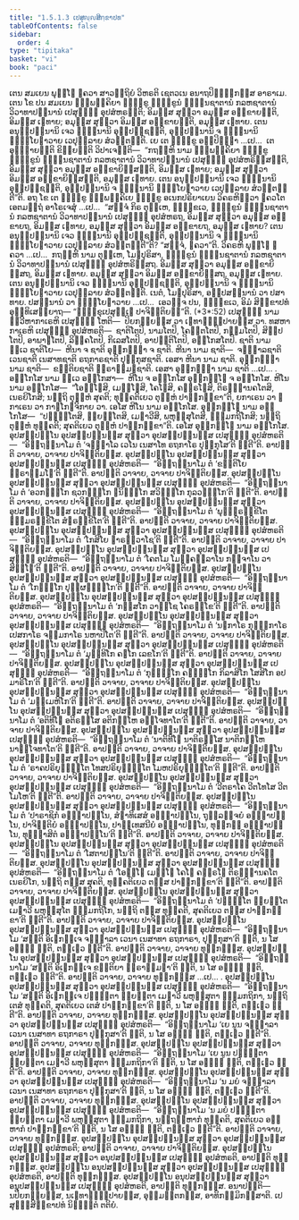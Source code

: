 ```yaml
---
title: "1.5.1.3 ເປສຸຎ຺ຎສິກ຺ຂາປທ"
tableOfContents: false
sidebar:
  order: 4
type: "tipitaka"
basket: "vi"
book: "paci"
---
```



<DynamicBreadcrumb />

<Division number="36" book="paci">

<Paragraph number="111" book="paci">
ເຕນ ສມເຍນ ພຸທ຺ໂຘ ຠຄວາ ສາວຕ຺ຖິຍໍ ວິຫຣຕິ ເຊຕວເນ ອນາຖປິຓ຺ຑິກສ຺ສ ອາຣາເມ. ເຕນ ໂຂ ປນ ສມເຍນ ຉພ຺ພຄ຺ຄິຍາ ຠິກ຺ຂູ ຠິກ຺ຂູນໍ ຠຓ຺ຑນຊາຕານໍ ກລຫຊາຕານໍ ວິວາທາປນ຺ນານໍ ເປສຸຎ຺ຎໍ ອຸປສໍຫຣນ຺ຕິ; ອິມສ຺ສ ສຸຕ຺ວາ ອມຸສ຺ສ ອກ຺ຂາຍນ຺ຕິ, ອິມສ຺ສ ເຠທາຍ; ອມຸສ຺ສ ສຸຕ຺ວາ ອິມສ຺ສ ອກ຺ຂາຍນ຺ຕິ, ອມຸສ຺ສ ເຠທາຍ. ເຕນ ອນຸປ຺ປນ຺ນານິ ເຈວ ຠຓ຺ຑນານິ ອຸປ຺ປຊ຺ຊນ຺ຕິ, ອຸປ຺ປນ຺ນານິ ຈ ຠຓ຺ຑນານິ ຠິຍ຺ໂຍຠາວາຍ ເວປຸລ຺ລາຍ ສໍວຕ຺ຕນ຺ຕິ. ເຍ ເຕ ຠິກ຺ຂູ ອປ຺ປິຈ຺ຉາ …ເປ…  ເຕ ອຸຊ຺ຌາຍນ຺ຕິ ຂິຍ຺ຍນ຺ຕິ ວິປາເຈນ຺ຕິ—  “ກຖຎ຺ຫິ ນາມ ຉພ຺ພຄ຺ຄິຍາ ຠິກ຺ຂູ ຠິກ຺ຂູນໍ ຠຓ຺ຑນຊາຕານໍ ກລຫຊາຕານໍ ວິວາທາປນ຺ນານໍ ເປສຸຎ຺ຎໍ ອຸປສໍຫຣິສ຺ສນ຺ຕິ, ອິມສ຺ສ ສຸຕ຺ວາ ອມຸສ຺ສ ອກ຺ຂາຍິສ຺ສນ຺ຕິ, ອິມສ຺ສ ເຠທາຍ; ອມຸສ຺ສ ສຸຕ຺ວາ ອິມສ຺ສ ອກ຺ຂາຍິສ຺ສນ຺ຕິ, ອມຸສ຺ສ ເຠທາຍ. ເຕນ ອນຸປ຺ປນ຺ນານິ ເຈວ ຠຓ຺ຑນານິ ອຸປ຺ປຊ຺ຊນ຺ຕິ, ອຸປ຺ປນ຺ນານິ ຈ ຠຓ຺ຑນານິ ຠິຍ຺ໂຍຠາວາຍ ເວປຸລ຺ລາຍ ສໍວຕ຺ຕນ຺ຕີ”ຕິ.
</Paragraph>

<Paragraph number="112" book="paci">
ອຖ ໂຂ ເຕ ຠິກ຺ຂູ ຉພ຺ພຄ຺ຄິເຍ ຠິກ຺ຂູ ອເນກປຣິຍາເຍນ ວິຄຣຫິຕ຺ວາ ຠຄວໂຕ ເອຕມຕ຺ຖໍ ອາໂຣເຈສຸໍ …ເປ…  “ສຈ຺ຈໍ ກິຣ ຕຸມ຺ເຫ, ຠິກ຺ຂເວ, ຠິກ຺ຂູນໍ ຠຓ຺ຑນຊາຕານໍ ກລຫຊາຕານໍ ວິວາທາປນ຺ນານໍ ເປສຸຎ຺ຎໍ ອຸປສໍຫຣຖ, ອິມສ຺ສ ສຸຕ຺ວາ ອມຸສ຺ສ ອກ຺ຂາຍຖ, ອິມສ຺ສ ເຠທາຍ, ອມຸສ຺ສ ສຸຕ຺ວາ ອິມສ຺ສ ອກ຺ຂາຍຖ, ອມຸສ຺ສ ເຠທາຍ? ເຕນ ອນຸປ຺ປນ຺ນານິ ເຈວ ຠຓ຺ຑນານິ ອຸປ຺ປຊ຺ຊນ຺ຕິ, ອຸປ຺ປນ຺ນານິ ຈ ຠຓ຺ຑນານິ ຠິຍ຺ໂຍຠາວາຍ ເວປຸລ຺ລາຍ ສໍວຕ຺ຕນ຺ຕີ”ຕິ? “ສຈ຺ຈໍ, ຠຄວາ”ຕິ. ວິຄຣຫິ ພຸທ຺ໂຘ ຠຄວາ …ເປ…  ກຖຎ຺ຫິ ນາມ ຕຸມ຺ເຫ, ໂມຆປຸຣິສາ, ຠິກ຺ຂູນໍ ຠຓ຺ຑນຊາຕານໍ ກລຫຊາຕານໍ ວິວາທາປນ຺ນານໍ ເປສຸຎ຺ຎໍ ອຸປສໍຫຣິສ຺ສຖ. ອິມສ຺ສ ສຸຕ຺ວາ ອມຸສ຺ສ ອກ຺ຂາຍິສ຺ສຖ, ອິມສ຺ສ ເຠທາຍ. ອມຸສ຺ສ ສຸຕ຺ວາ ອິມສ຺ສ ອກ຺ຂາຍິສ຺ສຖ, ອມຸສ຺ສ ເຠທາຍ. ເຕນ ອນຸປ຺ປນ຺ນານິ ເຈວ ຠຓ຺ຑນານິ ອຸປ຺ປຊ຺ຊນ຺ຕິ, ອຸປ຺ປນ຺ນານິ ຈ ຠຓ຺ຑນານິ ຠິຍ຺ໂຍຠາວາຍ ເວປຸລ຺ລາຍ ສໍວຕ຺ຕນ຺ຕິ. ເນຕໍ, ໂມຆປຸຣິສາ, ອປ຺ປສນ຺ນານໍ ວາ ປສາທາຍ. ປສນ຺ນານໍ ວາ ຠິຍ຺ໂຍຠາວາຍ …ເປ…  ເອວຎ຺ຈ ປນ, ຠິກ຺ຂເວ, ອິມໍ ສິກ຺ຂາປທໍ ອຸທ຺ທິເສຍ຺ຍາຖ—
</Paragraph>

</Division>
<Division number="37" book="paci">

<Paragraph number="113" book="paci">
<Emphasis>“ຠິກ຺ຂຸເປສຸຎ຺ເຎ ປາຈິຕ຺ຕິຍນ຺”</Emphasis>ຕິ. (*3*:<Emphasis>52</Emphasis>)
</Paragraph>

</Division>
<Division number="38" book="paci">

<Paragraph number="114" book="paci">
<Emphasis>ເປສຸຎ຺ຎໍ</Emphasis> ນາມ ທ຺ວີຫາກາເຣຫິ ເປສຸຎ຺ຎໍ ໂຫຕິ—  ປິຍກມ຺ຍສ຺ສ ວາ ເຠທາຘິປ຺ປາຍສ຺ສ ວາ. ທສຫາກາເຣຫິ ເປສຸຎ຺ຎໍ ອຸປສໍຫຣຕິ—  ຊາຕິໂຕປິ, ນາມໂຕປິ, ໂຄຕ຺ຕໂຕປິ, ກມ຺ມໂຕປິ, ສິປ຺ປໂຕປິ, ອາພາຘໂຕປິ, ລິງ຺ຄໂຕປິ, ກິເລສໂຕປິ, ອາປຕ຺ຕິໂຕປິ, ອກ຺ໂກສໂຕປິ.
</Paragraph>

<Paragraph number="115" book="paci">
<Emphasis>ຊາຕິ</Emphasis> ນາມ ທ຺ເວ ຊາຕິໂຍ—  ຫີນາ ຈ ຊາຕິ ອຸກ຺ກຏ຺ຐາ ຈ ຊາຕິ. <Emphasis>ຫີນາ</Emphasis> ນາມ ຊາຕິ—  ຈຓ຺ຑາລຊາຕິ ເວນຊາຕິ ເນສາທຊາຕິ ຣຖກາຣຊາຕິ ປຸກ຺ກຸສຊາຕິ. ເອສາ ຫີນາ ນາມ ຊາຕິ. <Emphasis>ອຸກ຺ກຏ຺ຐາ</Emphasis> ນາມ ຊາຕິ—  ຂຕ຺ຕິຍຊາຕິ ພ຺ຣາຫ຺ມຓຊາຕິ. ເອສາ ອຸກ຺ກຏ຺ຐາ ນາມ ຊາຕິ …ເປ… .
</Paragraph>

<Paragraph number="116" book="paci">
<Emphasis>ອກ຺ໂກໂສ</Emphasis> ນາມ ທ຺ເວ ອກ຺ໂກສາ—  ຫີໂນ ຈ ອກ຺ໂກໂສ ອຸກ຺ກຏ຺ໂຐ ຈ ອກ຺ໂກໂສ. <Emphasis>ຫີໂນ</Emphasis> ນາມ ອກ຺ໂກໂສ—  “ໂອຏ຺ໂຐສິ, ເມຓ຺ໂຑສິ, ໂຄໂຓສິ, ຄທ຺ຣໂຠສິ, ຕິຣຈ຺ຉານຄໂຕສິ, ເນຣຍິໂກສິ; ນຕ຺ຖິ ຕຸຍ຺ຫໍ ສຸຄຕິ; ທຸຄ຺ຄຕິເຍວ ຕຸຍ຺ຫໍ ປາຏິກງ຺ຂາ”ຕິ, ຍກາເຣນ ວາ ຠກາເຣນ ວາ ກາຏໂກຏຈິກາຍ ວາ. ເອໂສ ຫີໂນ ນາມ ອກ຺ໂກໂສ. <Emphasis>ອຸກ຺ກຏ຺ໂຐ</Emphasis> ນາມ ອກ຺ໂກໂສ—  “ປຓ຺ຑິໂຕສິ, ພ຺ຍຕ຺ໂຕສິ, ເມຘາວີສິ, ພຫຸສ຺ສຸໂຕສິ, ຘມ຺ມກຖິໂກສິ; ນຕ຺ຖິ ຕຸຍ຺ຫໍ ທຸຄ຺ຄຕິ; ສຸຄຕິເຍວ ຕຸຍ຺ຫໍ ປາຏິກງ຺ຂາ”ຕິ. ເອໂສ ອຸກ຺ກຏ຺ໂຐ ນາມ ອກ຺ໂກໂສ.
</Paragraph>

</Division>
<Division number="39" book="paci">

<Paragraph number="117" book="paci">
ອຸປສມ຺ປນ຺ໂນ ອຸປສມ຺ປນ຺ນສ຺ສ ສຸຕ຺ວາ ອຸປສມ຺ປນ຺ນສ຺ສ ເປສຸຎ຺ຎໍ ອຸປສໍຫຣຕິ—  “ອິຕ຺ຖນ຺ນາໂມ ຕໍ ‘ຈຓ຺ຑາໂລ ເວໂນ ເນສາໂທ ຣຖກາໂຣ ປຸກ຺ກຸໂສ’ຕິ ຠຓຕີ”ຕິ. ອາປຕ຺ຕິ ວາຈາຍ, ວາຈາຍ ປາຈິຕ຺ຕິຍສ຺ສ.
</Paragraph>

<Paragraph number="118" book="paci">
ອຸປສມ຺ປນ຺ໂນ ອຸປສມ຺ປນ຺ນສ຺ສ ສຸຕ຺ວາ ອຸປສມ຺ປນ຺ນສ຺ສ ເປສຸຎ຺ຎໍ ອຸປສໍຫຣຕິ—  “ອິຕ຺ຖນ຺ນາໂມ ຕໍ ‘ຂຕ຺ຕິໂຍ ພ຺ຣາຫ຺ມໂຓ’ຕິ ຠຓຕີ”ຕິ. ອາປຕ຺ຕິ ວາຈາຍ, ວາຈາຍ ປາຈິຕ຺ຕິຍສ຺ສ.
</Paragraph>

<Paragraph number="119" book="paci">
ອຸປສມ຺ປນ຺ໂນ ອຸປສມ຺ປນ຺ນສ຺ສ ສຸຕ຺ວາ ອຸປສມ຺ປນ຺ນສ຺ສ ເປສຸຎ຺ຎໍ ອຸປສໍຫຣຕິ—  “ອິຕ຺ຖນ຺ນາໂມ ຕໍ ‘ອວກຓ຺ຓໂກ ຊວກຓ຺ຓໂກ ຘນິຏ຺ຐໂກ ສວິຏ຺ຐໂກ ກຸລວຑ຺ຒໂກ’ຕິ ຠຓຕີ”ຕິ. ອາປຕ຺ຕິ ວາຈາຍ, ວາຈາຍ ປາຈິຕ຺ຕິຍສ຺ສ.
</Paragraph>

<Paragraph number="120" book="paci">
ອຸປສມ຺ປນ຺ໂນ ອຸປສມ຺ປນ຺ນສ຺ສ ສຸຕ຺ວາ ອຸປສມ຺ປນ຺ນສ຺ສ ເປສຸຎ຺ຎໍ ອຸປສໍຫຣຕິ—  “ອິຕ຺ຖນ຺ນາໂມ ຕໍ ‘ພຸທ຺ຘຣກ຺ຂິໂຕ ຘມ຺ມຣກ຺ຂິໂຕ ສໍຆຣກ຺ຂິໂຕ’ຕິ ຠຓຕີ”ຕິ. ອາປຕ຺ຕິ ວາຈາຍ, ວາຈາຍ ປາຈິຕ຺ຕິຍສ຺ສ.
</Paragraph>

<Paragraph number="121" book="paci">
ອຸປສມ຺ປນ຺ໂນ ອຸປສມ຺ປນ຺ນສ຺ສ ສຸຕ຺ວາ ອຸປສມ຺ປນ຺ນສ຺ສ ເປສຸຎ຺ຎໍ ອຸປສໍຫຣຕິ—  “ອິຕ຺ຖນ຺ນາໂມ ຕໍ ‘ໂກສິໂຍ ຠາຣທ຺ວາໂຊ’ຕິ ຠຓຕີ”ຕິ. ອາປຕ຺ຕິ ວາຈາຍ, ວາຈາຍ ປາຈິຕ຺ຕິຍສ຺ສ.
</Paragraph>

<Paragraph number="122" book="paci">
ອຸປສມ຺ປນ຺ໂນ ອຸປສມ຺ປນ຺ນສ຺ສ ສຸຕ຺ວາ ອຸປສມ຺ປນ຺ນສ຺ສ ເປສຸຎ຺ຎໍ ອຸປສໍຫຣຕິ—  “ອິຕ຺ຖນ຺ນາໂມ ຕໍ ‘ໂຄຕໂມ ໂມຄ຺ຄລ຺ລາໂນ ກຈ຺ຈາໂນ ວາສິຏ຺ໂຐ’ຕິ ຠຓຕີ”ຕິ. ອາປຕ຺ຕິ ວາຈາຍ, ວາຈາຍ ປາຈິຕ຺ຕິຍສ຺ສ.
</Paragraph>

<Paragraph number="123" book="paci">
ອຸປສມ຺ປນ຺ໂນ ອຸປສມ຺ປນ຺ນສ຺ສ ສຸຕ຺ວາ ອຸປສມ຺ປນ຺ນສ຺ສ ເປສຸຎ຺ຎໍ ອຸປສໍຫຣຕິ—  “ອິຕ຺ຖນ຺ນາໂມ ຕໍ ‘ໂກຏ຺ຐໂກ ປຸປ຺ຜຉຑ຺ຑໂກ’ຕິ ຠຓຕີ”ຕິ. ອາປຕ຺ຕິ ວາຈາຍ, ວາຈາຍ ປາຈິຕ຺ຕິຍສ຺ສ.
</Paragraph>

<Paragraph number="124" book="paci">
ອຸປສມ຺ປນ຺ໂນ ອຸປສມ຺ປນ຺ນສ຺ສ ສຸຕ຺ວາ ອຸປສມ຺ປນ຺ນສ຺ສ ເປສຸຎ຺ຎໍ ອຸປສໍຫຣຕິ—  “ອິຕ຺ຖນ຺ນາໂມ ຕໍ ‘ກສ຺ສໂກ ວາຓິໂຊ ໂຄຣກ຺ໂຂ’ຕິ ຠຓຕີ”ຕິ. ອາປຕ຺ຕິ ວາຈາຍ, ວາຈາຍ ປາຈິຕ຺ຕິຍສ຺ສ.
</Paragraph>

<Paragraph number="125" book="paci">
ອຸປສມ຺ປນ຺ໂນ ອຸປສມ຺ປນ຺ນສ຺ສ ສຸຕ຺ວາ ອຸປສມ຺ປນ຺ນສ຺ສ ເປສຸຎ຺ຎໍ ອຸປສໍຫຣຕິ—  “ອິຕ຺ຖນ຺ນາໂມ ຕໍ ‘ນຬກາໂຣ ກຸມ຺ຠກາໂຣ ເປສກາໂຣ ຈມ຺ມກາໂຣ ນຫາປິໂຕ’ຕິ ຠຓຕີ”ຕິ. ອາປຕ຺ຕິ ວາຈາຍ, ວາຈາຍ ປາຈິຕ຺ຕິຍສ຺ສ.
</Paragraph>

<Paragraph number="126" book="paci">
ອຸປສມ຺ປນ຺ໂນ ອຸປສມ຺ປນ຺ນສ຺ສ ສຸຕ຺ວາ ອຸປສມ຺ປນ຺ນສ຺ສ ເປສຸຎ຺ຎໍ ອຸປສໍຫຣຕິ—  “ອິຕ຺ຖນ຺ນາໂມ ຕໍ ‘ມຸທ຺ທິໂກ ຄຓໂກ ເລຂໂກ’ຕິ ຠຓຕີ”ຕິ. ອາປຕ຺ຕິ ວາຈາຍ, ວາຈາຍ ປາຈິຕ຺ຕິຍສ຺ສ.
</Paragraph>

</Division>
<Division number="40" book="paci">

<Paragraph number="127" book="paci">
ອຸປສມ຺ປນ຺ໂນ ອຸປສມ຺ປນ຺ນສ຺ສ ສຸຕ຺ວາ ອຸປສມ຺ປນ຺ນສ຺ສ ເປສຸຎ຺ຎໍ ອຸປສໍຫຣຕິ—  “ອິຕ຺ຖນ຺ນາໂມ ຕໍ ‘ກຸຏ຺ຐິໂກ ຄຓ຺ຑິໂກ ກິລາສິໂກ ໂສສິໂກ ອປມາຣິໂກ’ຕິ ຠຓຕີ”ຕິ. ອາປຕ຺ຕິ ວາຈາຍ, ວາຈາຍ ປາຈິຕ຺ຕິຍສ຺ສ.
</Paragraph>

<Paragraph number="128" book="paci">
ອຸປສມ຺ປນ຺ໂນ ອຸປສມ຺ປນ຺ນສ຺ສ ສຸຕ຺ວາ ອຸປສມ຺ປນ຺ນສ຺ສ ເປສຸຎ຺ຎໍ ອຸປສໍຫຣຕິ—  “ອິຕ຺ຖນ຺ນາໂມ ຕໍ ‘ມຘຸເມຫິໂກ’ຕິ ຠຓຕີ”ຕິ. ອາປຕ຺ຕິ ວາຈາຍ, ວາຈາຍ ປາຈິຕ຺ຕິຍສ຺ສ.
</Paragraph>

<Paragraph number="129" book="paci">
ອຸປສມ຺ປນ຺ໂນ ອຸປສມ຺ປນ຺ນສ຺ສ ສຸຕ຺ວາ ອຸປສມ຺ປນ຺ນສ຺ສ ເປສຸຎ຺ຎໍ ອຸປສໍຫຣຕິ—  “ອິຕ຺ຖນ຺ນາໂມ ຕໍ ‘ອຕິທີໂຆ ອຕິຣສ຺ໂສ ອຕິກຓ຺ໂຫ ອຈ຺ໂຈທາໂຕ’ຕິ ຠຓຕີ”ຕິ. ອາປຕ຺ຕິ ວາຈາຍ, ວາຈາຍ ປາຈິຕ຺ຕິຍສ຺ສ.
</Paragraph>

<Paragraph number="130" book="paci">
ອຸປສມ຺ປນ຺ໂນ ອຸປສມ຺ປນ຺ນສ຺ສ ສຸຕ຺ວາ ອຸປສມ຺ປນ຺ນສ຺ສ ເປສຸຎ຺ຎໍ ອຸປສໍຫຣຕິ—  “ອິຕ຺ຖນ຺ນາໂມ ຕໍ ‘ນາຕິທີໂຆ ນາຕິຣສ຺ໂສ ນາຕິກຓ຺ໂຫ ນາຈ຺ໂຈທາໂຕ’ຕິ ຠຓຕີ”ຕິ. ອາປຕ຺ຕິ ວາຈາຍ, ວາຈາຍ ປາຈິຕ຺ຕິຍສ຺ສ.
</Paragraph>

<Paragraph number="131" book="paci">
ອຸປສມ຺ປນ຺ໂນ ອຸປສມ຺ປນ຺ນສ຺ສ ສຸຕ຺ວາ ອຸປສມ຺ປນ຺ນສ຺ສ ເປສຸຎ຺ຎໍ ອຸປສໍຫຣຕິ—  “ອິຕ຺ຖນ຺ນາໂມ ຕໍ ‘ຣາຄປຣິຍຸຏ຺ຐິໂຕ ໂທສປຣິຍຸຏ຺ຐິໂຕ ໂມຫປຣິຍຸຏ຺ຐິໂຕ’ຕິ ຠຓຕີ”ຕິ. ອາປຕ຺ຕິ ວາຈາຍ, ວາຈາຍ ປາຈິຕ຺ຕິຍສ຺ສ.
</Paragraph>

<Paragraph number="132" book="paci">
ອຸປສມ຺ປນ຺ໂນ ອຸປສມ຺ປນ຺ນສ຺ສ ສຸຕ຺ວາ ອຸປສມ຺ປນ຺ນສ຺ສ ເປສຸຎ຺ຎໍ ອຸປສໍຫຣຕິ—  “ອິຕ຺ຖນ຺ນາໂມ ຕໍ ‘ວີຕຣາໂຄ ວີຕໂທໂສ ວີຕໂມໂຫ’ຕິ ຠຓຕີ”ຕິ. ອາປຕ຺ຕິ ວາຈາຍ, ວາຈາຍ ປາຈິຕ຺ຕິຍສ຺ສ.
</Paragraph>

<Paragraph number="133" book="paci">
ອຸປສມ຺ປນ຺ໂນ ອຸປສມ຺ປນ຺ນສ຺ສ ສຸຕ຺ວາ ອຸປສມ຺ປນ຺ນສ຺ສ ເປສຸຎ຺ຎໍ ອຸປສໍຫຣຕິ—  “ອິຕ຺ຖນ຺ນາໂມ ຕໍ ‘ປາຣາຊິກໍ ອຊ຺ຌາປນ຺ໂນ, ສໍຆາທິເສສໍ ອຊ຺ຌາປນ຺ໂນ, ຖຸລ຺ລຈ຺ຈຍໍ ອຊ຺ຌາປນ຺ໂນ, ປາຈິຕ຺ຕິຍໍ ອຊ຺ຌາປນ຺ໂນ, ປາຏິເທສນີຍໍ ອຊ຺ຌາປນ຺ໂນ, ທຸກ຺ກຏໍ ອຊ຺ຌາປນ຺ໂນ, ທຸພ຺ຠາສິຕໍ ອຊ຺ຌາປນ຺ໂນ’ຕິ ຠຓຕີ”ຕິ. ອາປຕ຺ຕິ ວາຈາຍ, ວາຈາຍ ປາຈິຕ຺ຕິຍສ຺ສ.
</Paragraph>

<Paragraph number="134" book="paci">
ອຸປສມ຺ປນ຺ໂນ ອຸປສມ຺ປນ຺ນສ຺ສ ສຸຕ຺ວາ ອຸປສມ຺ປນ຺ນສ຺ສ ເປສຸຎ຺ຎໍ ອຸປສໍຫຣຕິ—  “ອິຕ຺ຖນ຺ນາໂມ ຕໍ ‘ໂສຕາປນ຺ໂນ’ຕິ ຠຓຕີ”ຕິ. ອາປຕ຺ຕິ ວາຈາຍ, ວາຈາຍ ປາຈິຕ຺ຕິຍສ຺ສ.
</Paragraph>

<Paragraph number="135" book="paci">
ອຸປສມ຺ປນ຺ໂນ ອຸປສມ຺ປນ຺ນສ຺ສ ສຸຕ຺ວາ ອຸປສມ຺ປນ຺ນສ຺ສ ເປສຸຎ຺ຎໍ ອຸປສໍຫຣຕິ—  “ອິຕ຺ຖນ຺ນາໂມ ຕໍ ‘ໂອຏ຺ໂຐ ເມຓ຺ໂຑ ໂຄໂຓ ຄທ຺ຣໂຠ ຕິຣຈ຺ຉານຄໂຕ ເນຣຍິໂກ, ນຕ຺ຖິ ຕສ຺ສ ສຸຄຕິ, ທຸຄ຺ຄຕິເຍວ ຕສ຺ສ ປາຏິກງ຺ຂາ’ຕິ ຠຓຕີ”ຕິ. ອາປຕ຺ຕິ ວາຈາຍ, ວາຈາຍ ປາຈິຕ຺ຕິຍສ຺ສ.
</Paragraph>

<Paragraph number="136" book="paci">
ອຸປສມ຺ປນ຺ໂນ ອຸປສມ຺ປນ຺ນສ຺ສ ສຸຕ຺ວາ ອຸປສມ຺ປນ຺ນສ຺ສ ເປສຸຎ຺ຎໍ ອຸປສໍຫຣຕິ—  “ອິຕ຺ຖນ຺ນາໂມ ຕໍ ‘ປຓ຺ຑິໂຕ ພ຺ຍຕ຺ໂຕ ເມຘາວີ ພຫຸສ຺ສຸໂຕ ຘມ຺ມກຖິໂກ, ນຕ຺ຖິ ຕສ຺ສ ທຸຄ຺ຄຕິ, ສຸຄຕິເຍວ ຕສ຺ສ ປາຏິກງ຺ຂາ’ຕິ ຠຓຕີ”ຕິ. ອາປຕ຺ຕິ ວາຈາຍ, ວາຈາຍ ປາຈິຕ຺ຕິຍສ຺ສ.
</Paragraph>

</Division>
<Division number="41" book="paci">

<Paragraph number="137" book="paci">
ອຸປສມ຺ປນ຺ໂນ ອຸປສມ຺ປນ຺ນສ຺ສ ສຸຕ຺ວາ ອຸປສມ຺ປນ຺ນສ຺ສ ເປສຸຎ຺ຎໍ ອຸປສໍຫຣຕິ—  “ອິຕ຺ຖນ຺ນາໂມ ‘ສນ຺ຕິ ອິເຘກຈ຺ເຈ ຈຓ຺ຑາລາ ເວນາ ເນສາທາ ຣຖກາຣາ, ປຸກ຺ກຸສາ’ຕິ ຠຓຕິ, ນ ໂສ ອຎ຺ຎໍ ຠຓຕິ, ຕຎ຺ເຎວ ຠຓຕີ”ຕິ. ອາປຕ຺ຕິ ວາຈາຍ, ວາຈາຍ ທຸກ຺ກຏສ຺ສ.
</Paragraph>

<Paragraph number="138" book="paci">
ອຸປສມ຺ປນ຺ໂນ ອຸປສມ຺ປນ຺ນສ຺ສ ສຸຕ຺ວາ ອຸປສມ຺ປນ຺ນສ຺ສ ເປສຸຎ຺ຎໍ ອຸປສໍຫຣຕິ—  “ອິຕ຺ຖນ຺ນາໂມ ‘ສນ຺ຕິ ອິເຘກຈ຺ເຈ ຂຕ຺ຕິຍາ ພ຺ຣາຫ຺ມຓາ’ຕິ ຠຓຕິ, ນ ໂສ ອຎ຺ຎໍ ຠຓຕິ, ຕຎ຺ເຎວ ຠຓຕີ”ຕິ. ອາປຕ຺ຕິ ວາຈາຍ, ວາຈາຍ ທຸກ຺ກຏສ຺ສ …ເປ… .
</Paragraph>

<Paragraph number="139" book="paci">
ອຸປສມ຺ປນ຺ໂນ ອຸປສມ຺ປນ຺ນສ຺ສ ສຸຕ຺ວາ ອຸປສມ຺ປນ຺ນສ຺ສ ເປສຸຎ຺ຎໍ ອຸປສໍຫຣຕິ—  “ອິຕ຺ຖນ຺ນາໂມ ‘ສນ຺ຕິ ອິເຘກຈ຺ເຈ ປຓ຺ຑິຕາ ພ຺ຍຕ຺ຕາ ເມຘາວີ ພຫຸສ຺ສຸຕາ ຘມ຺ມກຖິກາ, ນຕ຺ຖິ ເຕສໍ ທຸຄ຺ຄຕິ, ສຸຄຕິເຍວ ເຕສໍ ປາຏິກງ຺ຂາ’ຕິ ຠຓຕິ, ນ ໂສ ອຎ຺ຎໍ ຠຓຕິ, ຕຎ຺ເຎວ ຠຓຕີ”ຕິ. ອາປຕ຺ຕິ ວາຈາຍ, ວາຈາຍ ທຸກ຺ກຏສ຺ສ.
</Paragraph>

<Paragraph number="140" book="paci">
ອຸປສມ຺ປນ຺ໂນ ອຸປສມ຺ປນ຺ນສ຺ສ ສຸຕ຺ວາ ອຸປສມ຺ປນ຺ນສ຺ສ ເປສຸຎ຺ຎໍ ອຸປສໍຫຣຕິ—  “ອິຕ຺ຖນ຺ນາໂມ ‘ເຍ ນູນ ຈຓ຺ຑາລາ ເວນາ ເນສາທາ ຣຖກາຣາ ປຸກ຺ກຸສາ’ຕິ ຠຓຕິ, ນ ໂສ ອຎ຺ຎໍ ຠຓຕິ, ຕຎ຺ເຎວ ຠຓຕີ”ຕິ. ອາປຕ຺ຕິ ວາຈາຍ, ວາຈາຍ ທຸກ຺ກຏສ຺ສ.
</Paragraph>

<Paragraph number="141" book="paci">
ອຸປສມ຺ປນ຺ໂນ ອຸປສມ຺ປນ຺ນສ຺ສ ສຸຕ຺ວາ ອຸປສມ຺ປນ຺ນສ຺ສ ເປສຸຎ຺ຎໍ ອຸປສໍຫຣຕິ—  “ອິຕ຺ຖນ຺ນາໂມ ‘ເຍ ນູນ ປຓ຺ຑິຕາ ພ຺ຍຕ຺ຕາ ເມຘາວີ ພຫຸສ຺ສຸຕາ ຘມ຺ມກຖິກາ’ຕິ ຠຓຕິ, ນ ໂສ ອຎ຺ຎໍ ຠຓຕິ, ຕຎ຺ເຎວ ຠຓຕີ”ຕິ. ອາປຕ຺ຕິ ວາຈາຍ, ວາຈາຍ ທຸກ຺ກຏສ຺ສ.
</Paragraph>

<Paragraph number="142" book="paci">
ອຸປສມ຺ປນ຺ໂນ ອຸປສມ຺ປນ຺ນສ຺ສ ສຸຕ຺ວາ ອຸປສມ຺ປນ຺ນສ຺ສ ເປສຸຎ຺ຎໍ ອຸປສໍຫຣຕິ—  “ອິຕ຺ຖນ຺ນາໂມ ‘ນ ມຍໍ ຈຓ຺ຑາລາ ເວນາ ເນສາທາ ຣຖກາຣາ ປຸກ຺ກຸສາ’ຕິ ຠຓຕິ, ນ ໂສ ອຎ຺ຎໍ ຠຓຕິ, ຕຎ຺ເຎວ ຠຓຕີ”ຕິ. ອາປຕ຺ຕິ ວາຈາຍ, ວາຈາຍ ທຸກ຺ກຏສ຺ສ.
</Paragraph>

<Paragraph number="143" book="paci">
ອຸປສມ຺ປນ຺ໂນ ອຸປສມ຺ປນ຺ນສ຺ສ ສຸຕ຺ວາ ອຸປສມ຺ປນ຺ນສ຺ສ ເປສຸຎ຺ຎໍ ອຸປສໍຫຣຕິ—  “ອິຕ຺ຖນ຺ນາໂມ ‘ນ ມຍໍ ປຓ຺ຑິຕາ ພ຺ຍຕ຺ຕາ ເມຘາວີ ພຫຸສ຺ສຸຕາ ຘມ຺ມກຖິກາ, ນຕ຺ຖມ຺ຫາກໍ ທຸຄ຺ຄຕິ, ສຸຄຕິເຍວ ອມ຺ຫາກໍ ປາຏິກງ຺ຂາ’ຕິ ຠຓຕິ, ນ ໂສ ອຎ຺ຎໍ ຠຓຕິ, ຕຎ຺ເຎວ ຠຓຕີ”ຕິ. ອາປຕ຺ຕິ ວາຈາຍ, ວາຈາຍ ທຸກ຺ກຏສ຺ສ.
</Paragraph>

</Division>
<Division number="42" book="paci">

<Paragraph number="144" book="paci">
ອຸປສມ຺ປນ຺ໂນ ອຸປສມ຺ປນ຺ນສ຺ສ ສຸຕ຺ວາ ອຸປສມ຺ປນ຺ນສ຺ສ ເປສຸຎ຺ຎໍ ອຸປສໍຫຣຕິ; ອາປຕ຺ຕິ ວາຈາຍ, ວາຈາຍ ປາຈິຕ຺ຕິຍສ຺ສ.
</Paragraph>

<Paragraph number="145" book="paci">
ອຸປສມ຺ປນ຺ໂນ ອຸປສມ຺ປນ຺ນສ຺ສ ສຸຕ຺ວາ ອນຸປສມ຺ປນ຺ນສ຺ສ ເປສຸຎ຺ຎໍ ອຸປສໍຫຣຕິ, ອາປຕ຺ຕິ ທຸກ຺ກຏສ຺ສ.
</Paragraph>

<Paragraph number="146" book="paci">
ອຸປສມ຺ປນ຺ໂນ ອນຸປສມ຺ປນ຺ນສ຺ສ ສຸຕ຺ວາ ອຸປສມ຺ປນ຺ນສ຺ສ ເປສຸຎ຺ຎໍ ອຸປສໍຫຣຕິ, ອາປຕ຺ຕິ ທຸກ຺ກຏສ຺ສ.
</Paragraph>

<Paragraph number="147" book="paci">
ອຸປສມ຺ປນ຺ໂນ ອນຸປສມ຺ປນ຺ນສ຺ສ ສຸຕ຺ວາ ອນຸປສມ຺ປນ຺ນສ຺ສ ເປສຸຎ຺ຎໍ ອຸປສໍຫຣຕິ, ອາປຕ຺ຕິ ທຸກ຺ກຏສ຺ສ.
</Paragraph>

</Division>
<Division number="43" book="paci">

<Paragraph number="148" book="paci">
ອນາປຕ຺ຕິ—  ນປິຍກມ຺ຍສ຺ສ, ນເຠທາຘິປ຺ປາຍສ຺ສ, ອຸມ຺ມຕ຺ຕກສ຺ສ, ອາທິກມ຺ມິກສ຺ສາຕິ.

</Paragraph>
</Division>

<Paragraph number="149" type="center" book="paci">
ເປສຸຎ຺ຎສິກ຺ຂາປທໍ ນິຏ຺ຐິຕໍ ຕຕິຍໍ.
</Paragraph>